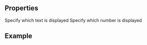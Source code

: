 
<Meta
  title="Counter"
  subtitle="Displays a number with a corresponding text"
/>

## Properties

<PropsTable>
  <PropsTableRow value="label" type="String" required>
    Specify which text is displayed
  </PropsTableRow>
  <PropsTableRow value="value" type="Number" required>
    Specify which number is displayed
  </PropsTableRow>
</PropsTable>

## Example

<ExampleLoader example="Counter.tsx" />